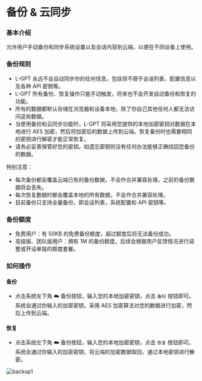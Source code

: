 # 备份 & 云同步

### 基本介绍

允许用户手动备份和同步系统设置以及会话内容到云端，以便在不同设备上使用。

### 备份规则

- L-GPT 永远不会自动同步你的任何信息。包括但不限于会话列表、配置信息以及各种 API 密钥等。
- L-GPT 所有备份、恢复操作只能手动触发，将来也不会开发自动备份和恢复的功能。
- 所有的数据都默认存储在浏览器和设备本地，除了你自己其他任何人都无法访问这些数据。
- 当使用备份和云同步功能时，L-GPT 将采用您提供的本地加密密钥对数据在本地进行 AES 加密，然后将加密后的数据上传到云端。恢复备份时也需要相同的密钥进行解密才能正常恢复。
- 请务必妥善保管好您的密钥。如遗忘密钥则没有任何办法能够正确找回您备份的数据。

特别注意：

- 每次备份都会覆盖云端已有的备份数据，不会作合并兼容处理，之前的备份数据将会丢失。
- 每次恢复数据时都会覆盖本地的所有数据，不会作合并兼容处理。
- 目前备份只支持全量备份，即会话列表，系统配置和 API 密钥等。

### 备份额度

- 免费用户：有 50KB 的免费备份额度，超过额度后将无法备份成功。
- 高级版、团队版用户：拥有 1M 的备份额度。后续会根据用户反馈情况进行调整或开设单独的额度套餐。

### 如何操作

#### 备份

- 点击系统左下角 ☁️ 备份按钮，输入您的本地加密密钥，点击 `备份` 按钮即可。系统会通过你输入的加密密钥，采用 AES 加密算法对您的数据进行加密，然后上传到云端。

#### 恢复

- 点击系统左下角 ☁️ 备份按钮，输入您的本地加密密钥，点击 `恢复` 按钮即可。系统会通过你输入的加密密钥，将云端的加密数据取回，通过本地密钥进行解密。

![backup1](/features/backup/backup-1-zh-CN.png)
